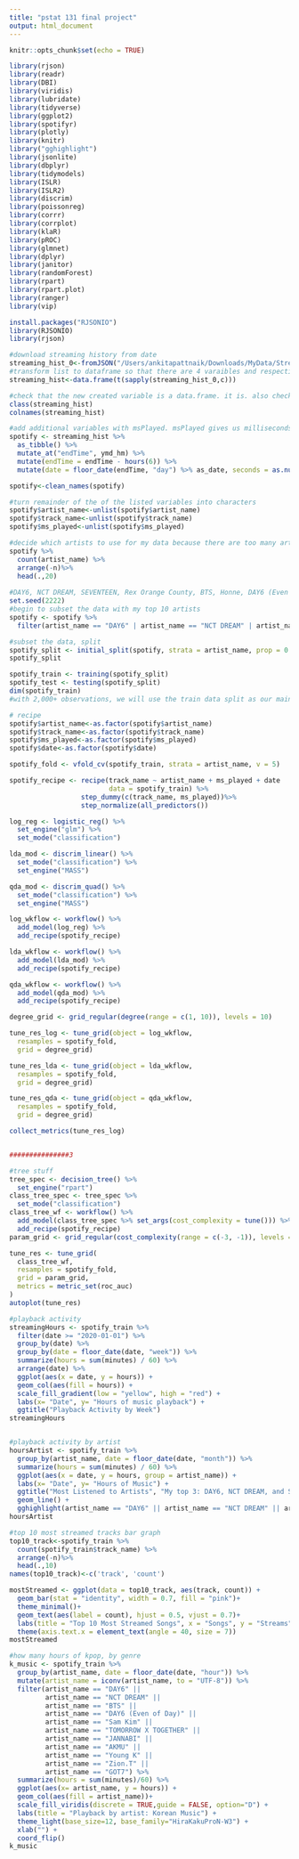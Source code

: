 ```yaml
---
title: "pstat 131 final project"
output: html_document
---
```


```r
knitr::opts_chunk$set(echo = TRUE)
```

```r
library(rjson)
library(readr)
library(DBI)
library(viridis)
library(lubridate)
library(tidyverse)
library(ggplot2)
library(spotifyr)
library(plotly)
library(knitr)
library("gghighlight")
library(jsonlite)
library(dbplyr)
library(tidymodels)
library(ISLR) 
library(ISLR2) 
library(discrim)
library(poissonreg)
library(corrr)
library(corrplot)
library(klaR) 
library(pROC)
library(glmnet)
library(dplyr)
library(janitor)
library(randomForest)
library(rpart)
library(rpart.plot)
library(ranger)
library(vip)
```

```r
install.packages("RJSONIO")
library(RJSONIO)
library(rjson)

#download streaming history from date
streaming_hist_0<-fromJSON("/Users/ankitapattnaik/Downloads/MyData/StreamingHistory0.json", flatten=TRUE)
#transform list to dataframe so that there are 4 varaibles and respective observations (6,672)
streaming_hist<-data.frame(t(sapply(streaming_hist_0,c)))

#check that the new created variable is a data.frame. it is. also check column name to see that the data frame categorized accordingly.
class(streaming_hist)
colnames(streaming_hist)

#add additional variables with msPlayed. msPlayed gives us milliseconds played which makes it really difficult to work with the data so I converted it to seconds and minutes. I also added dates. For some reason msPlayed is a character, not numeric so...
spotify <- streaming_hist %>% 
  as_tibble() %>% 
  mutate_at("endTime", ymd_hm) %>% 
  mutate(endTime = endTime - hours(6)) %>% 
  mutate(date = floor_date(endTime, "day") %>% as_date, seconds = as.numeric(msPlayed) / 1000, minutes = seconds / 60)

spotify<-clean_names(spotify)

#turn remainder of the of the listed variables into characters
spotify$artist_name<-unlist(spotify$artist_name)
spotify$track_name<-unlist(spotify$track_name)
spotify$ms_played<-unlist(spotify$ms_played)


```

```r
#decide which artists to use for my data because there are too many artists I listen to. 
spotify %>%
  count(artist_name) %>%
  arrange(-n)%>%
  head(.,20)
  
#DAY6, NCT DREAM, SEVENTEEN, Rex Orange County, BTS, Honne, DAY6 (Even of Day), Sam Kim, Ravi Shankar, Tomorrow x Together, Kanye West, JANNABI, Doja Cat, AKMU, Young K, Zion. T, Tyler, The Creator, DJ Khaled, Lorde, GOT7.
set.seed(2222)
#begin to subset the data with my top 10 artists
spotify <- spotify %>%
  filter(artist_name == "DAY6" | artist_name == "NCT DREAM" | artist_name == "SEVENTEEN" | artist_name ==  "Rex Orange County" | artist_name ==  "BTS" | artist_name == "HONNE"| artist_name == "DAY6 (Even of Day)"|artist_name == "Sam Kim"|artist_name == "Ravi Shankar"|artist_name == "TOMORROW X TOGETHER"|artist_name == "Kanye West"|artist_name == "JANNABI"|artist_name == "Doja Cat"|artist_name == "AKMU"|artist_name == "Young K"|artist_name == "Zion.T"|artist_name == "Tyler, The Creator"|artist_name == "DJ Khaled"|artist_name == "Lorde"|artist_name == "GOT7")

#subset the data, split
spotify_split <- initial_split(spotify, strata = artist_name, prop = 0.7)
spotify_split

spotify_train <- training(spotify_split)
spotify_test <- testing(spotify_split)
dim(spotify_train)
#with 2,000+ observations, we will use the train data split as our main data.

```

```r
# recipe 
spotify$artist_name<-as.factor(spotify$artist_name)
spotify$track_name<-as.factor(spotify$track_name)
spotify$ms_played<-as.factor(spotify$ms_played)
spotify$date<-as.factor(spotify$date)

spotify_fold <- vfold_cv(spotify_train, strata = artist_name, v = 5)

spotify_recipe <- recipe(track_name ~ artist_name + ms_played + date                          +seconds + minutes,
                         data = spotify_train) %>%
                  step_dummy(c(track_name, ms_played))%>%
                  step_normalize(all_predictors())

log_reg <- logistic_reg() %>% 
  set_engine("glm") %>% 
  set_mode("classification")

lda_mod <- discrim_linear() %>% 
  set_mode("classification") %>% 
  set_engine("MASS")

qda_mod <- discrim_quad() %>% 
  set_mode("classification") %>% 
  set_engine("MASS")

log_wkflow <- workflow() %>% 
  add_model(log_reg) %>% 
  add_recipe(spotify_recipe)

lda_wkflow <- workflow() %>% 
  add_model(lda_mod) %>% 
  add_recipe(spotify_recipe)

qda_wkflow <- workflow() %>% 
  add_model(qda_mod) %>% 
  add_recipe(spotify_recipe)

degree_grid <- grid_regular(degree(range = c(1, 10)), levels = 10)

tune_res_log <- tune_grid(object = log_wkflow, 
  resamples = spotify_fold, 
  grid = degree_grid)

tune_res_lda <- tune_grid(object = lda_wkflow, 
  resamples = spotify_fold, 
  grid = degree_grid)

tune_res_qda <- tune_grid(object = qda_wkflow, 
  resamples = spotify_fold, 
  grid = degree_grid)

collect_metrics(tune_res_log)


###############3

#tree stuff
tree_spec <- decision_tree() %>%
  set_engine("rpart")
class_tree_spec <- tree_spec %>%
  set_mode("classification")
class_tree_wf <- workflow() %>%
  add_model(class_tree_spec %>% set_args(cost_complexity = tune())) %>%
  add_recipe(spotify_recipe)
param_grid <- grid_regular(cost_complexity(range = c(-3, -1)), levels = 10)

tune_res <- tune_grid(
  class_tree_wf,
  resamples = spotify_fold,
  grid = param_grid,
  metrics = metric_set(roc_auc)
)
autoplot(tune_res)

```

```r
#playback activity
streamingHours <- spotify_train %>% 
  filter(date >= "2020-01-01") %>% 
  group_by(date) %>% 
  group_by(date = floor_date(date, "week")) %>%
  summarize(hours = sum(minutes) / 60) %>% 
  arrange(date) %>% 
  ggplot(aes(x = date, y = hours)) + 
  geom_col(aes(fill = hours)) +
  scale_fill_gradient(low = "yellow", high = "red") + 
  labs(x= "Date", y= "Hours of music playback") + 
  ggtitle("Playback Activity by Week")
streamingHours


#playback activity by artist
hoursArtist <- spotify_train %>% 
  group_by(artist_name, date = floor_date(date, "month")) %>% 
  summarize(hours = sum(minutes) / 60) %>% 
  ggplot(aes(x = date, y = hours, group = artist_name)) + 
  labs(x= "Date", y= "Hours of Music") + 
  ggtitle("Most Listened to Artists", "My top 3: DAY6, NCT DREAM, and SEVENTEEN") +
  geom_line() + 
  gghighlight(artist_name == "DAY6" || artist_name == "NCT DREAM" || artist_name == "SEVENTEEN") 
hoursArtist

#top 10 most streamed tracks bar graph
top10_track<-spotify_train %>%
  count(spotify_train$track_name) %>%
  arrange(-n)%>%
  head(.,10)
names(top10_track)<-c('track', 'count')

mostStreamed <- ggplot(data = top10_track, aes(track, count)) +
  geom_bar(stat = "identity", width = 0.7, fill = "pink")+
  theme_minimal()+
  geom_text(aes(label = count), hjust = 0.5, vjust = 0.7)+
  labs(title = "Top 10 Most Streamed Songs", x = "Songs", y = "Streams")+
  theme(axis.text.x = element_text(angle = 40, size = 7))
mostStreamed

#how many hours of kpop, by genre
k_music <- spotify_train %>% 
  group_by(artist_name, date = floor_date(date, "hour")) %>% 
  mutate(artist_name = iconv(artist_name, to = "UTF-8")) %>% 
  filter(artist_name == "DAY6" ||
         artist_name == "NCT DREAM" ||
         artist_name == "BTS" ||
         artist_name == "DAY6 (Even of Day)" ||
         artist_name == "Sam Kim" ||
         artist_name == "TOMORROW X TOGETHER" ||
         artist_name == "JANNABI" ||
         artist_name == "AKMU" ||
         artist_name == "Young K" ||
         artist_name == "Zion.T" ||
         artist_name == "GOT7") %>% 
  summarize(hours = sum(minutes)/60) %>% 
  ggplot(aes(x= artist_name, y = hours)) + 
  geom_col(aes(fill = artist_name))+
  scale_fill_viridis(discrete = TRUE,guide = FALSE, option="D") +
  labs(title = "Playback by artist: Korean Music") +
  theme_light(base_size=12, base_family="HiraKakuProN-W3") +
  xlab("") +
  coord_flip()
k_music
```

